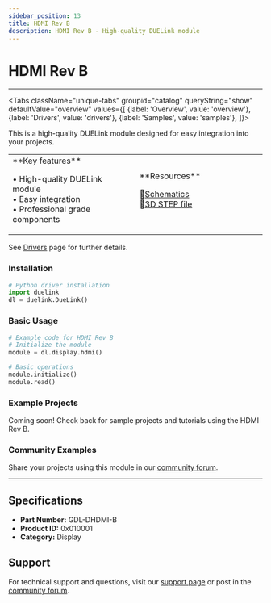 ```yaml
---
sidebar_position: 13
title: HDMI Rev B
description: HDMI Rev B - High-quality DUELink module
---
```



# HDMI Rev B

<ProductImageSelector 
  partNumber="dhdmi-b"
  productName="HDMI Rev B"
/>

---

<Tabs className="unique-tabs" groupid="catalog" queryString="show" defaultValue="overview"
  values={[
    {label: 'Overview', value: 'overview'},
    {label: 'Drivers', value: 'drivers'},
    {label: 'Samples', value: 'samples'},
  ]}>

<TabItem value="overview">

This is a high-quality DUELink module designed for easy integration into your projects.

<table><td width='50%'>
**Key features**

• High-quality DUELink module<br/>
• Easy integration<br/>
• Professional grade components<br/>

</td><td width='50%'>
**Resources**
 
📄[Schematics](/sch/dhdmi-b.pdf)<br/>
🔩[3D STEP file](/3d/dhdmi-b.step)<br/>

</td></table>

</TabItem>

<TabItem value="drivers">

See [Drivers](../../engine/drivers) page for further details.

### Installation

```python
# Python driver installation
import duelink
dl = duelink.DueLink()
```

### Basic Usage

```python
# Example code for HDMI Rev B
# Initialize the module
module = dl.display.hdmi()

# Basic operations
module.initialize()
module.read()
```

</TabItem>

<TabItem value="samples">

### Example Projects

Coming soon! Check back for sample projects and tutorials using the HDMI Rev B.

### Community Examples

Share your projects using this module in our [community forum](https://forums.ghielectronics.com).

</TabItem>

</Tabs>

---

## Specifications

- **Part Number:** GDL-DHDMI-B
- **Product ID:** 0x010001
- **Category:** Display

## Support

For technical support and questions, visit our [support page](../../support) or post in the [community forum](https://forums.ghielectronics.com).
